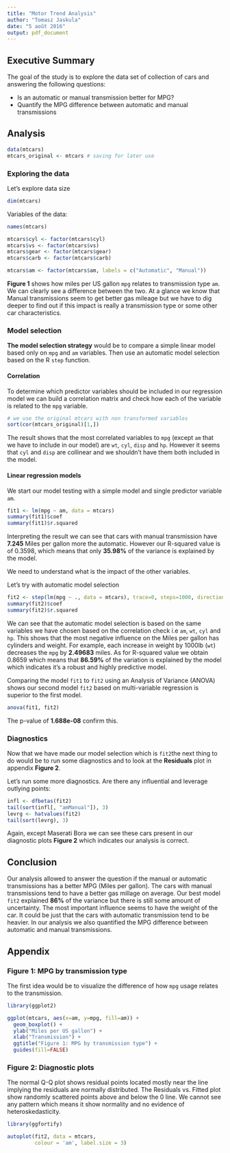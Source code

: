 ```yaml
---
title: "Motor Trend Analysis"
author: "Tomasz Jaskula"
date: "5 août 2016"
output: pdf_document
---
```


## Executive Summary

The goal of the study is to explore the data set of collection of cars and answering the following questions:  

* Is an automatic or manual transmission better for MPG?
* Quantify the MPG difference between automatic and manual transmissions

## Analysis

```r
data(mtcars)
mtcars_original <- mtcars # saving for later use
```

### Exploring the data

Let's explore data size

```r
dim(mtcars)
```

Variables of the data:

```r
names(mtcars)
```

```r
mtcars$cyl <- factor(mtcars$cyl)
mtcars$vs <- factor(mtcars$vs)
mtcars$gear <- factor(mtcars$gear)
mtcars$carb <- factor(mtcars$carb)
```

```r
mtcars$am <- factor(mtcars$am, labels = c("Automatic", "Manual"))
```

**Figure 1** shows how miles per US gallon `mpg` relates to transmission type `am`. We can clearly see a difference between the two. At a glance we know that Manual transmissions seem to get better gas mileage but we have to dig deeper to find out if this impact is really a transmission type or some other car characteristics.

### Model selection

**The model selection strategy** would be to compare a simple linear model based only on `mpg` and `am` variables. Then use an automatic model selection based on the R `step` function.

#### Correlation

To determine which predictor variables should be included in our regression model we can build a correlation matrix and check how each of the variable is related to the `mpg` variable.

```r
# we use the original mtcars with non transformed variables
sort(cor(mtcars_original)[1,])
```

The result shows that the most correlated variables to `mpg` (except `am` that we have to include in our model) are `wt`, `cyl`, `disp` and `hp`. However it seems that `cyl` and `disp` are collinear and we shouldn't have them both included in the model.

#### Linear regression models

We start our model testing with a simple model and single predictor variable `am`.

```r
fit1 <- lm(mpg ~ am, data = mtcars)
summary(fit1)$coef
summary(fit1)$r.squared
```

Interpreting the result we can see that cars with manual transmission have **7.245** Miles per gallon more the automatic. However our R-squared value is of 0.3598, which means that only **35.98%** of the variance is explained by the model.

We need to understand what is the impact of the other variables.

Let's try with automatic model selection

```r
fit2 <- step(lm(mpg ~ ., data = mtcars), trace=0, steps=1000, direction="both")
summary(fit2)$coef
summary(fit2)$r.squared
```

We can see that the automatic model selection is based on the same variables we have chosen based on the correlation check i.e `am`, `wt`, `cyl` and `hp`.
This shows that the most negative influence on the Miles per gallon has cylinders and weight. For example, each increase in weight by 1000lb (`wt`) decreases the `mpg` by **2.49683** miles. As for R-squared value we obtain 0.8659 which means that **86.59%** of the variation is explained by the model which indicates it's a robust and highly predictive model.

Comparing the model `fit1` to `fit2` using an Analysis of Variance (ANOVA) shows our second model `fit2` based on multi-variable regression is superior to the first model.

```r
anova(fit1, fit2)
```

The p-value of **1.688e-08** confirm this.

### Diagnostics

Now that we have made our model selection which is `fit2`the next thing to do would be to run some diagnostics and to look at the **Residuals** plot in appendix **Figure 2**.

Let's run some more diagnostics. Are there any influential and leverage outlying points:

```r
infl <- dfbetas(fit2)
tail(sort(infl[, "amManual"]), 3)
levrg <- hatvalues(fit2)
tail(sort(levrg), 3)
```

Again, except Maserati Bora we can see these cars present in our diagnostic plots **Figure 2** which indicates our analysis is correct.

## Conclusion

Our analysis allowed to answer the question if the manual or automatic transmissions has a better MPG (Miles per gallon). The cars with manual transmissions tend to have a better gas millage on average. Our best model `fit2` explained **86%** of the variance but there is still some amount of uncertainty. The most important influence seems to have the weight of the car. It could be just that the cars with automatic transmission tend to be heavier.
In our analysis we also quantified the MPG difference between automatic and manual transmissions.

## Appendix

### Figure 1: MPG by transmission type

The first idea would be to visualize the difference of how `mpg` usage relates to the transmission.

```r
library(ggplot2)
```

```r
ggplot(mtcars, aes(x=am, y=mpg, fill=am)) +
  geom_boxplot() +
  ylab("Miles per US gallon") +
  xlab("Transmission") +
  ggtitle("Figure 1: MPG by transmission type") +
  guides(fill=FALSE)
```

### Figure 2: Diagnostic plots 

The normal Q-Q plot shows residual points located mostly near the line implying the residuals are normally distributed. The Residuals vs. Fitted plot show randomly scattered points above and below the 0 line. We cannot see any pattern which means it show normality and no evidence of heteroskedasticity.

```r
library(ggfortify)
```

```r
autoplot(fit2, data = mtcars, 
         colour = 'am', label.size = 3)
```